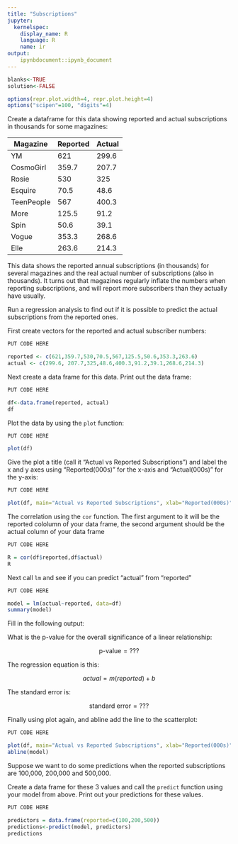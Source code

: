 ```yaml
---
title: "Subscriptions"
jupyter:
  kernelspec:
    display_name: R
    language: R
    name: ir
output:
    ipynbdocument::ipynb_document
---
```


```r
blanks<-TRUE
solution<-FALSE
```

```r
options(repr.plot.width=4, repr.plot.height=4)
options("scipen"=100, "digits"=4)
```

Create a dataframe for this data showing reported and actual subscriptions in thousands for some magazines:


| Magazine | Reported | Actual |
|------------|---------------------|-------------------|
| YM | 621 | 299.6 |
| CosmoGirl | 359.7 | 207.7 |
| Rosie | 530 | 325 |
| Esquire | 70.5 | 48.6 |
| TeenPeople | 567 | 400.3 |
| More | 125.5 | 91.2 |
| Spin | 50.6 | 39.1 |
| Vogue | 353.3 | 268.6 |
| Elle | 263.6 | 214.3 |

This data shows the reported annual subscriptions (in thousands) for several magazines and the real actual number of subscriptions (also in thousands). It turns out that magazines regularly inflate the numbers when reporting subscriptions, and will report more subscribers than they actually have usually. 

Run a regression analysis to find out if it is possible to predict the actual subscriptions from the reported ones.

First create vectors for the reported and actual subscriber numbers:


```r
PUT CODE HERE
```
```r
reported <- c(621,359.7,530,70.5,567,125.5,50.6,353.3,263.6)
actual <- c(299.6, 207.7,325,48.6,400.3,91.2,39.1,268.6,214.3)
```

Next create a data frame for this data. Print out the data frame:

```r
PUT CODE HERE
```
```r
df<-data.frame(reported, actual)
df
```

Plot the data by using the `plot` function:

```r
PUT CODE HERE
```
```r
plot(df)
```

Give the plot a title (call it "Actual vs Reported Subscriptions") and label the x and y axes using "Reported(000s)" for the x-axis and "Actual(000s)" for the y-axis:

```r
PUT CODE HERE
```
```r
plot(df, main="Actual vs Reported Subscriptions", xlab="Reported(000s)", ylab="Actual(000s)", pch=19)
```

The correlation using the `cor` function. The first argument to it will be the reported cololumn of your data frame, the second argument should be the actual column of your data frame

```r
PUT CODE HERE
```
```r
R = cor(df$reported,df$actual)
R
```

Next call `lm` and see if you can predict "actual" from "reported"

```r
PUT CODE HERE
```
```r
model = lm(actual~reported, data=df)
summary(model)
```

Fill in the following output:

What is the p-value for the overall significance of a linear relationship:

$$ \text{p-value} = ??? $$

The regression equation is this:

$$ actual = m(reported) +b $$   
    
The standard error is:

$$ \text{standard error} = ???  $$ 

Finally using plot again, and abline add the line to the scatterplot: 

```r
PUT CODE HERE
```
```r
plot(df, main="Actual vs Reported Subscriptions", xlab="Reported(000s)", ylab="Actual(000s)", pch=19)
abline(model)
```

Suppose we want to do some predictions when the reported subscriptions are 
100,000, 200,000 and 500,000.

Create a data frame for these 3 values and call the `predict` function using your model from above. Print out your predictions for these values. 


```r
PUT CODE HERE
```

```r
predictors = data.frame(reported=c(100,200,500))
predictions<-predict(model, predictors)
predictions
```
